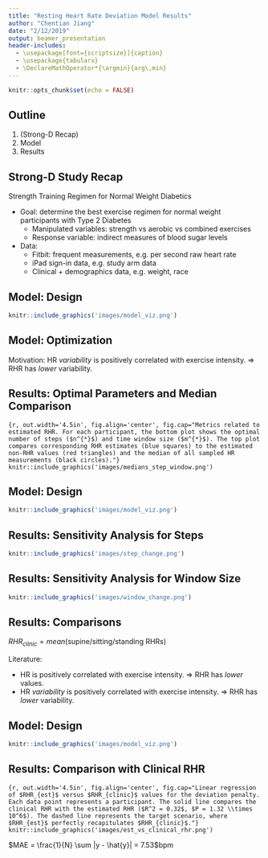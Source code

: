 ```yaml
---
title: "Resting Heart Rate Deviation Model Results"
author: "Chentian Jiang"
date: "2/12/2019"
output: beamer_presentation
header-includes:
  - \usepackage[font={scriptsize}]{caption}
  - \usepackage{tabularx}
  - \DeclareMathOperator*{\argmin}{arg\,min}
---
```


```r
knitr::opts_chunk$set(echo = FALSE)
```

## Outline
1. (Strong-D Recap)
2. Model
3. Results

## Strong-D Study Recap
Strength Training Regimen for Normal Weight Diabetics

- Goal: determine the best exercise regimen for normal weight participants with Type 2 Diabetes
  - Manipulated variables: strength vs aerobic vs combined exercises
  - Response variable: indirect measures of blood sugar levels
- Data:
  - Fitbit: frequent measurements, e.g. per second raw heart rate
  - iPad sign-in data, e.g. study arm data
  - Clinical + demographics data, e.g. weight, race

## Model: Design

```r
knitr::include_graphics('images/model_viz.png')
```

## Model: Optimization
Motivation: HR *variability* is positively correlated with exercise intensity. $\Rightarrow$ RHR has _lower_ variability.

\begin{align*}
n^*,m^* &= \argmin_{n,m}SD(S_{n,m}) \\
n &\in \{x \in \mathbb{Z}: 0 \leq x \leq 1000 \text{ and } x \bmod 10 = 0\} \\
m &\in \{x \in \mathbb{Z}: 1 \leq x \leq 120\}
\end{align*}

## Results: Optimal Parameters and Median Comparison

```{r, out.width='4.5in', fig.align='center', fig.cap="Metrics related to estimated RHR. For each participant, the bottom plot shows the optimal number of steps ($n^{*}$) and time window size ($m^{*}$). The top plot compares corresponding RHR estimates (blue squares) to the estimated non-RHR values (red triangles) and the median of all sampled HR measurements (black circles)."}
knitr::include_graphics('images/medians_step_window.png')
```

## Model: Design

```r
knitr::include_graphics('images/model_viz.png')
```

## Results: Sensitivity Analysis for Steps
```r
knitr::include_graphics('images/step_change.png')
```

## Results: Sensitivity Analysis for Window Size
```r
knitr::include_graphics('images/window_change.png')
```

## Results: Comparisons
$RHR_{clinic} = mean(\text{supine/sitting/standing RHRs})$
\bigbreak

\begin{table}
	\centering
	\caption{\label{table:means}Comparison of metrics averaged over all participants.}
	\begin{tabularx}{\textwidth}{X|r|r|r}
		\hline
		& Est. RHR & Est. non-RHR & Clinic RHR\\
		\hline
		Mean Value (bpm) & 73.02 & 84.33 & 76.09\\
		\hline
		Mean SD (bpm) & 7.80 & 14.33 & N/A\\
		\hline
		Mean Num. Measurements & 18257.76 & 41206.76 & N/A\\
		\hline
	\end{tabularx}
\end{table}

\bigbreak
Literature:

- HR is positively correlated with exercise intensity. $\Rightarrow$ RHR has _lower_ values.
- HR *variability* is positively correlated with exercise intensity. $\Rightarrow$ RHR has _lower_ variability.

## Model: Design

```r
knitr::include_graphics('images/model_viz.png')
```

## Results: Comparison with Clinical RHR
```{r, out.width='4.5in', fig.align='center', fig.cap="Linear regression of $RHR_{est}$ versus $RHR_{clinic}$ values for the deviation penalty. Each data point represents a participant. The solid line compares the clinical RHR with the estimated RHR ($R^2 = 0.32$, $P = 1.32 \\times 10^6$). The dashed line represents the target scenario, where $RHR_{est}$ perfectly recapitulates $RHR_{clinic}$."}
knitr::include_graphics('images/est_vs_clinical_rhr.png')
```

$MAE = \frac{1}{N} \sum |y - \hat{y}| = 7.53$bpm